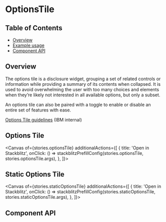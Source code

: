 
# OptionsTile

## Table of Contents

- [Overview](#overview)
- [Example usage](#example-usage)
- [Component API](#component-api)

## Overview

The options tile is a disclosure widget, grouping a set of related controls or
information while providing a summary of its contents when collapsed. It is used
to avoid overwhelming the user with too many choices and elements when they’re
likely not interested in all available options, but only a subset.

An options tile can also be paired with a toggle to enable or disable an entire
set of features with ease.

[Options Tile guidelines](https://pages.github.ibm.com/carbon/ibm-products/components/options-tile/usage)
(IBM internal)

## Options Tile

<Canvas
  of={stories.optionsTile}
  additionalActions={[
      {
        title: 'Open in Stackblitz',
        onClick: () => stackblitzPrefillConfig(stories.optionsTile, stories.optionsTile.args),
      },
    ]}>
</Canvas>

## Static Options Tile

<Canvas
  of={stories.staticOptionsTile}
  additionalActions={[
      {
        title: 'Open in Stackblitz',
        onClick: () => stackblitzPrefillConfig(stories.staticOptionsTile, stories.staticOptionsTile.args),
      },
    ]}>
</Canvas>

## Component API

<Controls />
